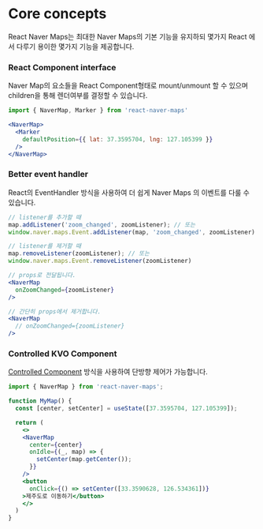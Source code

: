 # Core concepts

React Naver Maps는 최대한 Naver Maps의 기본 기능을 유지하되 몇가지 React 에서 다루기 용이한 몇가지 기능을 제공합니다.

### React Component interface

Naver Map의 요소들을 React Component형태로 mount/unmount 할 수 있으며 children을 통해 렌더여부를 결정할 수 있습니다.

``` jsx
import { NaverMap, Marker } from 'react-naver-maps'

<NaverMap>
  <Marker
    defaultPosition={{ lat: 37.3595704, lng: 127.105399 }}
  />
</NaverMap>
```

### Better event handler

React의 EventHandler 방식을 사용하여 더 쉽게 Naver Maps 의 이벤트를 다룰 수 있습니다.

``` js
// listener를 추가할 때
map.addListener('zoom_changed', zoomListener); // 또는 
window.naver.maps.Event.addListener(map, 'zoom_changed', zoomListener)

// listener를 제거할 때
map.removeListener(zoomListener); // 또는
window.naver.maps.Event.removeListener(zoomListener)
```

``` jsx
// props로 전달됩니다.
<NaverMap 
  onZoomChanged={zoomListener}
/>

// 간단히 props에서 제거합니다.
<NaverMap 
  // onZoomChanged={zoomListener}
/>
```

### Controlled KVO Component

[Controlled Component](https://reactjs.org/docs/forms.html#controlled-components) 방식을 사용하여 단방향 제어가 가능합니다.

``` jsx
import { NaverMap } from 'react-naver-maps';

function MyMap() {
  const [center, setCenter] = useState([37.3595704, 127.105399]);

  return (
    <>
    <NaverMap
      center={center}
      onIdle={(_, map) => {
        setCenter(map.getCenter());
      }}
    />
    <button
      onClick={() => setCenter([33.3590628, 126.534361])}
    >제주도로 이동하기</button>
    </>
  )
}

```